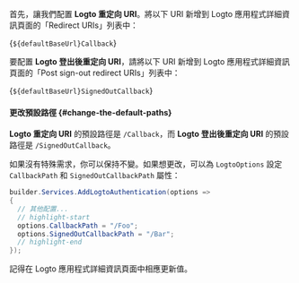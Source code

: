 

<AssumingUrl />

首先，讓我們配置 **Logto 重定向 URI**。將以下 URI 新增到 Logto 應用程式詳細資訊頁面的「Redirect URIs」列表中：

<CodeBlock>{`${defaultBaseUrl}Callback`}</CodeBlock>

要配置 **Logto 登出後重定向 URI**，請將以下 URI 新增到 Logto 應用程式詳細資訊頁面的「Post sign-out redirect URIs」列表中：

<CodeBlock>{`${defaultBaseUrl}SignedOutCallback`}</CodeBlock>

#### 更改預設路徑 \{#change-the-default-paths}

**Logto 重定向 URI** 的預設路徑是 `/Callback`，而 **Logto 登出後重定向 URI** 的預設路徑是 `/SignedOutCallback`。

如果沒有特殊需求，你可以保持不變。如果想更改，可以為 `LogtoOptions` 設定 `CallbackPath` 和 `SignedOutCallbackPath` 屬性：

```csharp title="Program.cs"
builder.Services.AddLogtoAuthentication(options =>
{
  // 其他配置...
  // highlight-start
  options.CallbackPath = "/Foo";
  options.SignedOutCallbackPath = "/Bar";
  // highlight-end
});
```

記得在 Logto 應用程式詳細資訊頁面中相應更新值。
